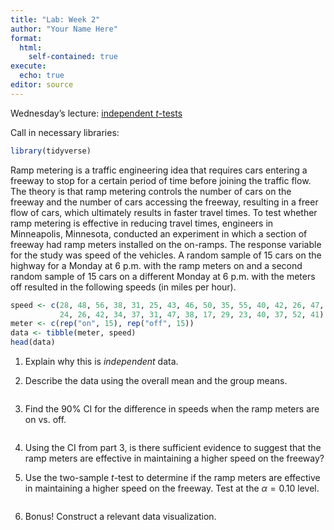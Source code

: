 ```yaml
---
title: "Lab: Week 2"
author: "Your Name Here"
format: 
  html:
    self-contained: true
execute:
  echo: true
editor: source
---
```


Wednesday's lecture: [independent *t*-tests](https://github.com/samanthaseals/STA4173/blob/master/slides/L03.qmd)

Call in necessary libraries:

```r
library(tidyverse)
```

Ramp metering is a traffic engineering idea that requires cars entering a freeway to stop for a certain period of time before joining the traffic flow. The theory is that ramp metering controls the number of cars on the freeway and the number of cars accessing the freeway, resulting in a freer flow of cars, which ultimately results in faster travel times. To test whether ramp metering is effective in reducing travel times, engineers in Minneapolis, Minnesota, conducted an experiment in which a section of freeway had ramp meters installed on the on-ramps. The response variable for the study was speed of the vehicles. A random sample of 15 cars on the highway for a Monday at 6 p.m. with the ramp meters on and a second random sample of 15 cars on a different Monday at 6 p.m. with the meters off resulted in the following speeds (in miles per hour).

```r
speed <- c(28, 48, 56, 38, 31, 25, 43, 46, 50, 35, 55, 40, 42, 26, 47,
           24, 26, 42, 34, 37, 31, 47, 38, 17, 29, 23, 40, 37, 52, 41)
meter <- c(rep("on", 15), rep("off", 15))
data <- tibble(meter, speed)
head(data)
```

1. Explain why this is *independent* data.

2. Describe the data using the overall mean and the group means.

```r

```

3. Find the 90% CI for the difference in speeds when the ramp meters are on vs. off.

```r

```

4. Using the CI from part 3, is there sufficient evidence to suggest that the ramp meters are effective in maintaining a higher speed on the freeway?

5. Use the two-sample $t$-test to determine if the ramp meters are effective in maintaining a higher speed on the freeway. Test at the $\alpha=0.10$ level.

```r

```

6. Bonus! Construct a relevant data visualization.

